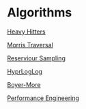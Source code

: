 
= Algorithms =

[[Heavy Hitters]]

[[Morris Traversal]]

[[Reserviour Sampling]]

[[HyprLogLog]]

[[Boyer-More]]

[[Performance Engineering]]


